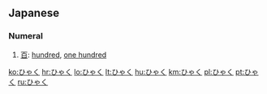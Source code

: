 ==Japanese==

===Numeral===
{{ja-noun|h|rom=hyaku}}

# [[百]]: [[hundred]], [[one hundred]]

[[ko:ひゃく]]
[[hr:ひゃく]]
[[lo:ひゃく]]
[[lt:ひゃく]]
[[hu:ひゃく]]
[[km:ひゃく]]
[[pl:ひゃく]]
[[pt:ひゃく]]
[[ru:ひゃく]]